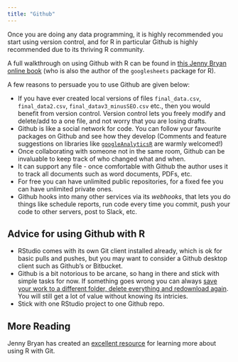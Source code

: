 ```yaml
---
title: "Github"
---
```


Once you are doing any data programming, it is highly recommended you start using version control, and for R in particular Github is highly recommended due to its thriving R community.

A full walkthrough on using Github with R can be found in [this Jenny Bryan online book](http://happygitwithr.com/) (who is also the author of the `googlesheets` package for R).

A few reasons to persuade you to use Github are given below:

* If you have ever created local versions of files `final_data.csv`, `final_data2.csv`, `final_datav3_minusSEO.csv` etc., then you would benefit from version control.  Version control lets you freely modify and delete/add to a one file, and not worry that you are losing drafts.
* Github is like a social network for code.  You can follow your favourite packages on Github and see how they develop (Comments and feature suggestions on libraries like [`googleAnalyticsR`](https://github.com/MarkEdmondson1234/googleAnalyticsR) are warmly welcomed!)
* Once collaborating with someone not in the same room, Github can be invaluable to keep track of who changed what and when.
* It can support any file - once comfortable with Github the author uses it to track all documents such as word documents, PDFs, etc.
* For free you can have unlimited public repositories, for a fixed fee you can have unlimited private ones.
* Github hooks into many other services via its *webhooks*, that lets you do things like schedule reports, run code every time you commit, push your code to other servers, post to Slack, etc.

## Advice for using Github with R

* RStudio comes with its own Git client installed already, which is ok for basic pulls and pushes, but you may want to consider a Github desktop client such as Github's or Bitbucket.
* Github is a bit notorious to be arcane, so hang in there and stick with simple tasks for now.  If something goes wrong you can always [save your work to a different folder, delete everything and redownload again](https://xkcd.com/1597/).  You will still get a lot of value without knowing its intricies.
* Stick with one RStudio project to one Github repo.

## More Reading

Jenny Bryan has created an [excellent resource](http://happygitwithr.com/) for learning more about using R with Git.
